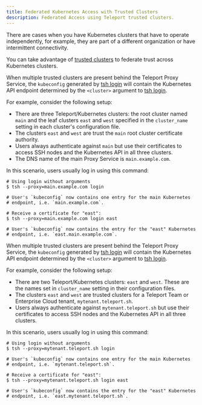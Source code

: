 ```yaml
---
title: Federated Kubernetes Access with Trusted Clusters
description: Federated Access using Teleport trusted clusters.
---
```


There are cases when you have Kubernetes clusters that have to operate independently,
for example, they are part of a different organization or have intermittent connectivity.

You can take advantage of [trusted clusters](../../management/admin/trustedclusters.mdx)
to federate trust across Kubernetes clusters.

<Tabs>
<TabItem scope={["oss", "enterprise"]} label="Self-Hosted">

When multiple trusted clusters are present behind the Teleport Proxy Service, the
`kubeconfig` generated by [tsh login](../../reference/cli/tsh.mdx#tsh-login) will contain the
Kubernetes API endpoint determined by the `<cluster>` argument to [tsh
login](../../reference/cli/tsh.mdx#tsh-login).

For example, consider the following setup:

- There are three Teleport/Kubernetes clusters: the root cluster named `main` and the leaf clusters 
  `east` and `west` specified in the `cluster_name` setting in each cluster's configuration file.
- The clusters `east` and `west` are trust the `main` root cluster certificate authority.
- Users always authenticate against `main` but use their certificates to access
  SSH nodes and the Kubernetes API in all three clusters.
- The DNS name of the main Proxy Service is `main.example.com`.

In this scenario, users usually log in using this command:

```code
# Using login without arguments
$ tsh --proxy=main.example.com login

# User's `kubeconfig` now contains one entry for the main Kubernetes
# endpoint, i.e. `main.example.com`.

# Receive a certificate for "east":
$ tsh --proxy=main.example.com login east

# User's `kubeconfig` now contains the entry for the "east" Kubernetes
# endpoint, i.e. `east.main.example.com`.
```

</TabItem>
<TabItem scope={["cloud","team"]} label="Cloud-Hosted">

When multiple trusted clusters are present behind the Teleport Proxy Service, the
`kubeconfig` generated by [tsh login](../../reference/cli/tsh.mdx#tsh-login) will contain the
Kubernetes API endpoint determined by the `<cluster>` argument to [tsh
login](../../reference/cli/tsh.mdx#tsh-login).

For example, consider the following setup:

- There are two Teleport/Kubernetes clusters: `east` and `west`. 
  These are the names set in `cluster_name` setting in their configuration files.
- The clusters `east` and `west` are trusted clusters for a Teleport Team or Enterprise Cloud tenant, `mytenant.teleport.sh`.
- Users always authenticate against `mytenant.teleport.sh` but use their certificates to access
  SSH nodes and the Kubernetes API in all three clusters.

In this scenario, users usually log in using this command:

```code
# Using login without arguments
$ tsh --proxy=mytenant.teleport.sh login

# User's `kubeconfig` now contains one entry for the main Kubernetes
# endpoint, i.e. `mytenant.teleport.sh`.

# Receive a certificate for "east":
$ tsh --proxy=mytenant.teleport.sh login east

# User's `kubeconfig` now contains the entry for the "east" Kubernetes
# endpoint, i.e. `east.mytenant.teleport.sh`.
```

</TabItem>
</Tabs>
